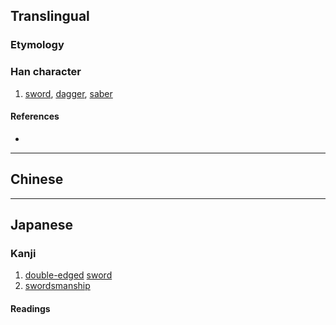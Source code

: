 {{also|劔|劍}}
{{character info}}
==Translingual==

===Etymology===
{{Han simp|劔|f=僉|t=㑒}}

===Han character===
{{Han char|rn=18|rad=刀|as=09|sn=11|four=|canj=OOSHI,OOSK,XOOSH,XOOSK|ids=⿰㑒刃 (G), ⿰㑒刄 (J)}}

# [[sword]], [[dagger]], [[saber]]

====References====
* {{Han ref|kx=0142.281|hdz=10349.021|uh=5271|ud=21105}}

----
==Chinese==
{{zh-see|劍}}

----

==Japanese==
{{ja-kanji forms|剱|劔}}

===Kanji===
{{ja-kanji|grade=|rs=刀09|kyu=劔}}

# [[double-edged]] [[sword]]
# [[swordsmanship]]

====Readings====
{{ja-readings
|goon=こん<こん<こむ
|kanon=けん<けん<けむ
|kun=つるぎ-<つるぎ-<つるき-
}}